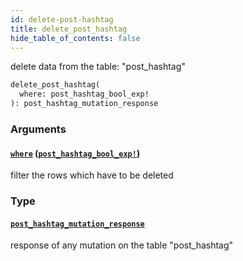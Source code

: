 ```yaml
---
id: delete-post-hashtag
title: delete_post_hashtag
hide_table_of_contents: false
---
```


delete data from the table: "post_hashtag"

```graphql
delete_post_hashtag(
  where: post_hashtag_bool_exp!
): post_hashtag_mutation_response
```

### Arguments

#### [`where`](#) ([`post_hashtag_bool_exp!`](../inputs/post-hashtag-bool-exp))

filter the rows which have to be deleted

### Type

#### [`post_hashtag_mutation_response`](../objects/post-hashtag-mutation-response)

response of any mutation on the table "post_hashtag"
